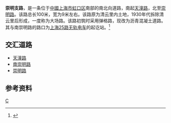 {{noteTA
|G1=單位
}}
{{Infobox China Road
|路牌类型=Shanghai
|中文道路名称=崇明支路
|道路英文名=Chongming Branch Rd.
|道路方向=NS
|图片=
|图片说明=
|道路属性= 市区道路
|道路总长度=0.1
|车速限制=60
|行车线数量=2
|所在地区={{CHN}}[[上海市|上海市]][[虹口区|虹口区]]
|起点=[[天潼路|天潼路]]
|终点=[[崇明路|崇明路]]
|道路命名日期=
|命名缘由=
|道路旧名=大场路
|道路动工日期=1930年代
|通车日期=1930年代
|路段主要建筑= [[新亚大酒店|新亚大酒店]]
|收费=
}}
'''崇明支路'''，是一条位于[[中華人民共和國|中國]][[上海市|上海市]][[虹口区|虹口区]]南部的南北向道路，南起[[天潼路|天潼路]]，北至[[崇明路|崇明路]]。该路总长100米，宽为9米左右。该路原为清云里内土地，1930年代拆除清云里后形成，一度称为大场路。该路初筑时采用弹格路，现改为沥青混凝土道路。其与南崇明路的路口为[[25路_(上海公交)|上海25路]][[无轨电车|无轨电车]]的起讫站。<ref>{{cite book|author=上海市虹口区人民政府 |title=《上海市虹口区地名志》|page=312 |publisher=百家出版社 |location=上海市绍兴路5号 |isbn=7805760055 |date=1989年9月}}</ref>

==交汇道路==
*[[天潼路|天潼路]]
*[[南崇明路|南崇明路]]
*[[崇明路|崇明路]]

==参考资料==
{{注脚}}

[[分类:上海道路|C]]
